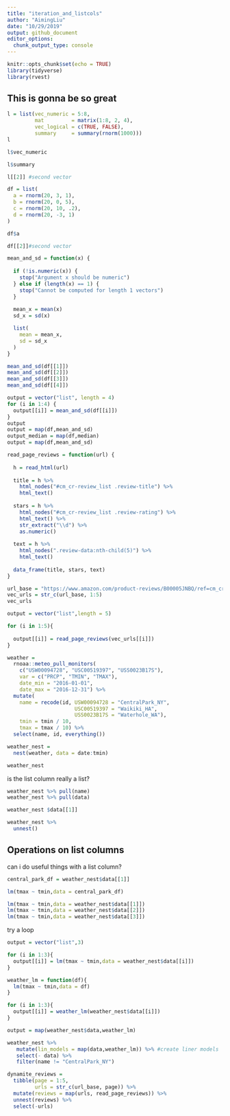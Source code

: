 ```yaml
---
title: "iteration_and_listcols"
author: "AimingLiu"
date: "10/29/2019"
output: github_document
editor_options: 
  chunk_output_type: console
---
```


```r
knitr::opts_chunk$set(echo = TRUE)
library(tidyverse)
library(rvest)
```
## This is gonna be so great
```r
l = list(vec_numeric = 5:8,
         mat         = matrix(1:8, 2, 4),
         vec_logical = c(TRUE, FALSE),
         summary     = summary(rnorm(1000)))
l
```
```r
l$vec_numeric

l$summary

l[[2]] #second vector
```
```r
df = list(
  a = rnorm(20, 3, 1),
  b = rnorm(20, 0, 5),
  c = rnorm(20, 10, .2),
  d = rnorm(20, -3, 1)
)

df$a

df[[2]]#second vector
```

```r
mean_and_sd = function(x) {
  
  if (!is.numeric(x)) {
    stop("Argument x should be numeric")
  } else if (length(x) == 1) {
    stop("Cannot be computed for length 1 vectors")
  }
  
  mean_x = mean(x)
  sd_x = sd(x)

  list(
    mean = mean_x, 
    sd = sd_x
  )
}

mean_and_sd(df[[1]])
mean_and_sd(df[[2]])
mean_and_sd(df[[3]])
mean_and_sd(df[[4]])
```


```r
output = vector("list", length = 4)
for (i in 1:4) {
  output[[i]] = mean_and_sd(df[[i]])
}
output
output = map(df,mean_and_sd)
output_median = map(df,median)
output = map(df,mean_and_sd)
```
```r
read_page_reviews = function(url) {
  
  h = read_html(url)
  
  title = h %>%
    html_nodes("#cm_cr-review_list .review-title") %>%
    html_text()
  
  stars = h %>%
    html_nodes("#cm_cr-review_list .review-rating") %>%
    html_text() %>%
    str_extract("\\d") %>%
    as.numeric()
  
  text = h %>%
    html_nodes(".review-data:nth-child(5)") %>%
    html_text()
  
  data_frame(title, stars, text)
}
```

```r
url_base = "https://www.amazon.com/product-reviews/B00005JNBQ/ref=cm_cr_arp_d_viewopt_rvwer?ie=UTF8&reviewerType=avp_only_reviews&sortBy=recent&pageNumber="
vec_urls = str_c(url_base, 1:5)
vec_urls 

output = vector("list",length = 5)

for (i in 1:5){
  
  output[[i]] = read_page_reviews(vec_urls[[i]])
}
```

```r
weather = 
  rnoaa::meteo_pull_monitors(
    c("USW00094728", "USC00519397", "USS0023B17S"),
    var = c("PRCP", "TMIN", "TMAX"), 
    date_min = "2016-01-01",
    date_max = "2016-12-31") %>%
  mutate(
    name = recode(id, USW00094728 = "CentralPark_NY", 
                      USC00519397 = "Waikiki_HA",
                      USS0023B17S = "Waterhole_WA"),
    tmin = tmin / 10,
    tmax = tmax / 10) %>%
  select(name, id, everything())
```


```r
weather_nest = 
  nest(weather, data = date:tmin)

weather_nest
```

is the list column really a list?
```r
weather_nest %>% pull(name)
weather_nest %>% pull(data)

weather_nest $data[[1]]

weather_nest %>% 
  unnest()
```

## Operations on list columns

can i do useful things with a list column?
```r
central_park_df = weather_nest$data[[1]]

lm(tmax ~ tmin,data = central_park_df)

lm(tmax ~ tmin,data = weather_nest$data[[1]])
lm(tmax ~ tmin,data = weather_nest$data[[2]])
lm(tmax ~ tmin,data = weather_nest$data[[3]])
```

try a loop

```r
output = vector("list",3)

for (i in 1:3){
  output[[i]] = lm(tmax ~ tmin,data = weather_nest$data[[i]])
}
```


```r
weather_lm = function(df){
  lm(tmax ~ tmin,data = df)
}
```

```r
for (i in 1:3){
  output[[i]] = weather_lm(weather_nest$data[[i]])
}

output = map(weather_nest$data,weather_lm)
```

```r
weather_nest %>% 
   mutate(lin_models = map(data,weather_lm)) %>% #create liner models
   select(- data) %>% 
   filter(name != "CentralPark_NY")
```

```r
dynamite_reviews = 
  tibble(page = 1:5,
         urls = str_c(url_base, page)) %>% 
  mutate(reviews = map(urls, read_page_reviews)) %>% 
  unnest(reviews) %>% 
  select(-urls)
```

